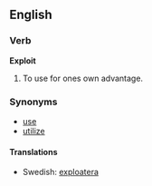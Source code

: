 ==English==
===Verb===
'''Exploit'''
# To use for ones own advantage.

===Synonyms===
*[[use]]
*[[utilize]]

====Translations====
*Swedish: [[exploatera]]
